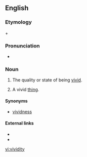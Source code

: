 ==English==

===Etymology===
{{m|en|vivid}} + {{m|en|-ity}}

===Pronunciation===
* {{a|UK}} {{IPA|/vɪˈvɪdɪti/|lang=en}}

===Noun===
{{en-noun|~|vividities}}

# {{label|en|uncountable|rare}} The quality or state of being [[vivid]].
# {{label|en|countable}} A vivid [[thing]].

====Synonyms====
* {{sense|quality}} [[vividness]] {{qualifier|uncountable}}

====External links====
* {{R:Webster 1913}}
* {{R:Century 1911}}

[[vi:vividity]]